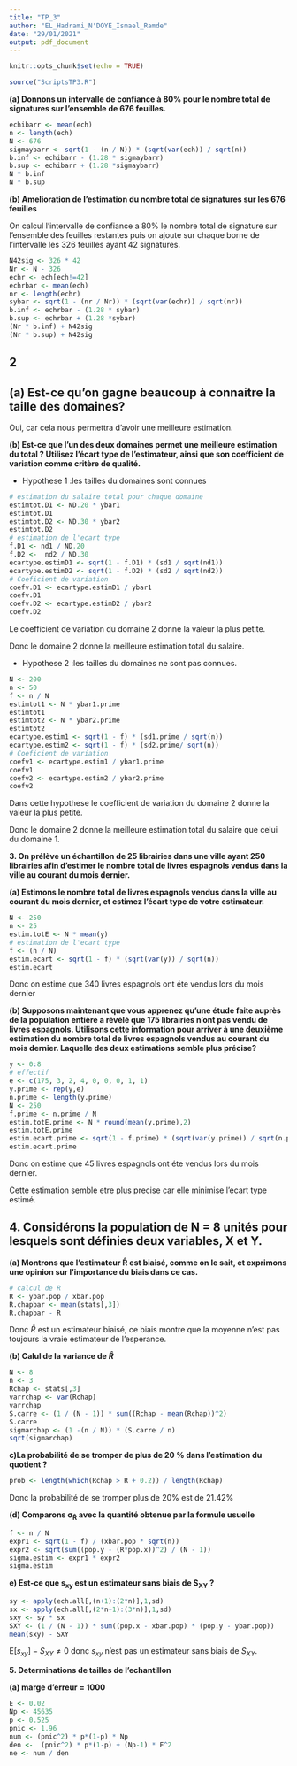 ```yaml
---
title: "TP_3"
author: "EL_Hadrami_N'DOYE_Ismael_Ramde"
date: "29/01/2021"
output: pdf_document
---
```


```r
knitr::opts_chunk$set(echo = TRUE)
```

```r
source("ScriptsTP3.R")
```

**(a) Donnons un intervalle de confiance à 80% pour le nombre total de signatures sur l’ensemble de 676 feuilles.**

```r
echibarr <- mean(ech)
n <- length(ech)
N <- 676
sigmaybarr <- sqrt(1 - (n / N)) * (sqrt(var(ech)) / sqrt(n))
b.inf <- echibarr - (1.28 * sigmaybarr)
b.sup <- echibarr + (1.28 *sigmaybarr)
N * b.inf
N * b.sup
```

**(b) Amelioration de l'estimation du nombre total de signatures sur les 676 feuilles**

On calcul l'intervalle de confiance a $80\%$ le nombre total de signature sur l'ensemble des feuilles restantes puis on ajoute sur chaque borne de l'intervalle les 326 feuilles ayant 42 signatures.

```r
N42sig <- 326 * 42
Nr <- N - 326
echr <- ech[ech!=42]
echrbar <- mean(ech)
nr <- length(echr)
sybar <- sqrt(1 - (nr / Nr)) * (sqrt(var(echr)) / sqrt(nr))
b.inf <- echrbar - (1.28 * sybar)
b.sup <- echrbar + (1.28 *sybar)
(Nr * b.inf) + N42sig 
(Nr * b.sup) + N42sig 
```

## 2

## (a) Est-ce qu’on gagne beaucoup à connaitre la taille des domaines?
 
 Oui, car cela nous permettra d'avoir une meilleure estimation.
 
**(b) Est-ce que l’un des deux domaines permet une meilleure estimation du total ? Utilisez l’écart type de l’estimateur, ainsi que son coefficient de variation comme critère de qualité.**
 
- Hypothese 1 :les tailles du domaines sont connues

```r
# estimation du salaire total pour chaque domaine
estimtot.D1 <- ND.20 * ybar1
estimtot.D1
estimtot.D2 <- ND.30 * ybar2
estimtot.D2
# estimation de l'ecart type
f.D1 <- nd1 / ND.20
f.D2 <-  nd2 / ND.30
ecartype.estimD1 <- sqrt(1 - f.D1) * (sd1 / sqrt(nd1))
ecartype.estimD2 <- sqrt(1 - f.D2) * (sd2 / sqrt(nd2))
# Coeficient de variation 
coefv.D1 <- ecartype.estimD1 / ybar1
coefv.D1
coefv.D2 <- ecartype.estimD2 / ybar2
coefv.D2
```

Le coefficient de variation du domaine 2 donne la valeur la plus petite.

Donc le domaine 2 donne la meilleure estimation total du salaire.

- Hypothese 2 :les tailles du domaines ne sont pas  connues.

```r
N <- 200
n <- 50
f <- n / N
estimtot1 <- N * ybar1.prime
estimtot1
estimtot2 <- N * ybar2.prime
estimtot2
ecartype.estim1 <- sqrt(1 - f) * (sd1.prime / sqrt(n))
ecartype.estim2 <- sqrt(1 - f) * (sd2.prime/ sqrt(n))
# Coeficient de variation 
coefv1 <- ecartype.estim1 / ybar1.prime
coefv1
coefv2 <- ecartype.estim2 / ybar2.prime
coefv2
```

Dans cette hypothese le coefficient de variation du domaine 2 donne la valeur la plus petite.

Donc le domaine 2 donne la meilleure estimation total du salaire que celui du domaine 1.

**3. On prélève un échantillon de 25 librairies dans une ville ayant 250 librairies afin d’estimer le nombre total de livres espagnols vendus dans la ville au courant du mois dernier.** 

**(a) Estimons le nombre total de livres espagnols vendus dans la ville au courant du mois dernier, et estimez l’écart type de votre estimateur.**

```r
N <- 250
n <- 25
estim.totE <- N * mean(y)
# estimation de l'ecart type
f <- (n / N)
estim.ecart <- sqrt(1 - f) * (sqrt(var(y)) / sqrt(n))
estim.ecart
```

Donc on estime que 340 livres espagnols ont éte vendus lors du mois dernier


**(b) Supposons maintenant que vous apprenez qu’une étude faite auprès de la population entière a révélé que 175 librairies n’ont pas vendu de livres espagnols. Utilisons cette information pour arriver à une deuxième estimation du nombre total de livres espagnols vendus au courant du mois dernier. Laquelle des deux estimations semble plus précise?**

```r
y <- 0:8
# effectif
e <- c(175, 3, 2, 4, 0, 0, 0, 1, 1)
y.prime <- rep(y,e)
n.prime <- length(y.prime)
N <- 250
f.prime <- n.prime / N
estim.totE.prime <- N * round(mean(y.prime),2)
estim.totE.prime
estim.ecart.prime <- sqrt(1 - f.prime) * (sqrt(var(y.prime)) / sqrt(n.prime))
estim.ecart.prime
```
Donc on estime que 45 livres espagnols ont éte vendus lors du mois dernier.

Cette estimation semble etre plus precise car elle minimise l'ecart type estimé.


## 4. Considérons la population de N = 8 unités pour lesquels sont définies deux variables, X et Y.

**(a) Montrons que l’estimateur $\boldsymbol{\hat{R}}$ est biaisé, comme on le sait, et exprimons  une opinion sur l’importance du biais dans ce cas.**


```r
# calcul de R
R <- ybar.pop / xbar.pop
R.chapbar <- mean(stats[,3])
R.chapbar - R
```
Donc $\hat{R}$ est un estimateur biaisé, ce biais montre que la moyenne n'est pas toujours la vraie estimateur de l'esperance.

**(b) Calul de la variance de $\hat{R}$**

```r
N <- 8
n <- 3
Rchap <- stats[,3]
varrchap <- var(Rchap)
varrchap
S.carre <- (1 / (N - 1)) * sum((Rchap - mean(Rchap))^2)
S.carre
sigmarchap <- (1 -(n / N)) * (S.carre / n)
sqrt(sigmarchap)
```

**c)La probabilité de se tromper de plus de 20 % dans l’estimation du quotient ?**


```r
prob <- length(which(Rchap > R + 0.2)) / length(Rchap)
```

Donc la probabilité de se tromper plus de 20% est de $21.42\%$


**(d) Comparons $\boldsymbol{\sigma_{\hat{R}}}$ avec la quantité obtenue par la formule usuelle**

```r
f <- n / N
expr1 <- sqrt(1 - f) / (xbar.pop * sqrt(n))
expr2 <- sqrt(sum((pop.y - (R*pop.x))^2) / (N - 1))
sigma.estim <- expr1 * expr2
sigma.estim
```
**e) Est-ce que $\boldsymbol{s_{xy}}$ est un estimateur sans biais de $\boldsymbol{S_{XY}}$ ?**

```r
sy <- apply(ech.all[,(n+1):(2*n)],1,sd)
sx <- apply(ech.all[,(2*n+1):(3*n)],1,sd)
sxy <- sy * sx
SXY <- (1 / (N - 1)) * sum((pop.x - xbar.pop) * (pop.y - ybar.pop))
mean(sxy) - SXY
```

$\text{E}[s_{xy}]-S_{XY}\ne0$ donc $s_{xy}$ n'est pas un estimateur sans biais de $S_{XY}$.

**5. Determinations de tailles de l'echantillon**

**(a) marge d'erreur = $1000$**

```r
E <- 0.02
Np <- 45635
p <- 0.525
pnic <- 1.96
num <- (pnic^2) * p*(1-p) * Np
den <-  (pnic^2) * p*(1-p) + (Np-1) * E^2
ne <- num / den
```

